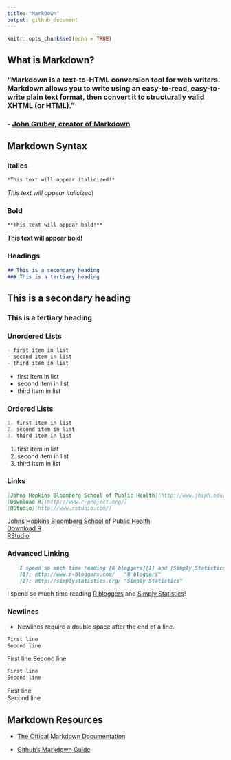 ```yaml
---
title: "MarkDown"
output: github_document
---
```


```r
knitr::opts_chunk$set(echo = TRUE)
```

## What is Markdown?

### "Markdown is a text-to-HTML conversion tool for web writers. Markdown allows you to write using an easy-to-read, easy-to-write plain text format, then convert it to structurally valid XHTML (or HTML)."

### \- [**John Gruber, creator of Markdown**](http://daringfireball.net/projects/markdown/) 

## Markdown Syntax

### Italics

```markdown
*This text will appear italicized!*
```

*This text will appear italicized!*

### Bold

```markdown
**This text will appear bold!**
```

**This text will appear bold!**  

### Headings

```markdown
## This is a secondary heading
### This is a tertiary heading
```

## This is a secondary heading
### This is a tertiary heading

### Unordered Lists

```markdown
- first item in list
- second item in list
- third item in list
```

- first item in list
- second item in list
- third item in list

### Ordered Lists

```markdown
1. first item in list
2. second item in list
3. third item in list
```

1. first item in list
2. second item in list
3. third item in list

### Links

```markdown
[Johns Hopkins Bloomberg School of Public Health](http://www.jhsph.edu/)
[Download R](http://www.r-project.org/)
[RStudio](http://www.rstudio.com/)
```

[Johns Hopkins Bloomberg School of Public Health](http://www.jhsph.edu/)  
[Download R](http://www.r-project.org/)  
[RStudio](http://www.rstudio.com/)  

### Advanced Linking

```markdown
    I spend so much time reading [R bloggers][1] and [Simply Statistics][2]!  
    [1]: http://www.r-bloggers.com/   "R bloggers"  
    [2]: http://simplystatistics.org/ "Simply Statistics"  
```

I spend so much time reading [R bloggers][1] and [Simply Statistics][2]!

[1]: http://www.r-bloggers.com/   "R bloggers"
[2]: http://simplystatistics.org/ "Simply Statistics"

### Newlines

- Newlines require a double space after the end of a line.

```markdown
First line
Second line
```

First line
Second line

```markdown
First line
Second line
```

First line  
Second line

## Markdown Resources

- [The Offical Markdown Documentation](http://daringfireball.net/projects/markdown/basics)

- [Github's Markdown Guide](https://help.github.com/articles/github-flavored-markdown)
